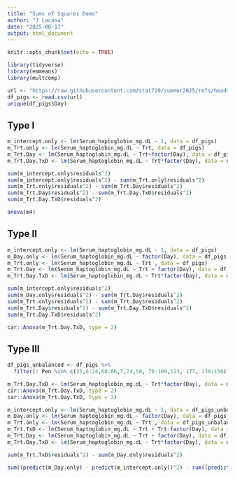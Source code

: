 ```yaml
---
title: "Sums of Squares Demo"
author: "J Lacasa"
date: "2025-06-17"
output: html_document
---
```


```r
knitr::opts_chunk$set(echo = TRUE)
```


```r
library(tidyverse)
library(emmeans)
library(multcomp)
```


```r
url <- "https://raw.githubusercontent.com/stat720/summer2025/refs/heads/main/data/blood_study_pigs.csv"
df_pigs <- read.csv(url)
unique(df_pigs$Day)
```

## Type I 
```r
m_intercept.only <- lm(Serum_haptoglobin_mg.dL ~ 1, data = df_pigs)
m_Trt.only <- lm(Serum_haptoglobin_mg.dL ~ Trt, data = df_pigs)
m_Trt.Day <- lm(Serum_haptoglobin_mg.dL ~ Trt+factor(Day), data = df_pigs)
m_Trt.Day.TxD <- lm(Serum_haptoglobin_mg.dL ~ Trt*factor(Day), data = df_pigs)

sum(m_intercept.only$residuals^2)
sum(m_intercept.only$residuals^2) - sum(m_Trt.only$residuals^2)
sum(m_Trt.only$residuals^2) - sum(m_Trt.Day$residuals^2)
sum(m_Trt.Day$residuals^2) - sum(m_Trt.Day.TxD$residuals^2)
sum(m_Trt.Day.TxD$residuals^2)
```

```r
anova(m4)
```

## Type II 

```r
m_intercept.only <- lm(Serum_haptoglobin_mg.dL ~ 1, data = df_pigs)
m_Day.only <- lm(Serum_haptoglobin_mg.dL ~ factor(Day), data = df_pigs)
m_Trt.only <- lm(Serum_haptoglobin_mg.dL ~ Trt , data = df_pigs)
m_Trt.Day <- lm(Serum_haptoglobin_mg.dL ~ Trt + factor(Day), data = df_pigs)
m_Trt.Day.TxD <- lm(Serum_haptoglobin_mg.dL ~ Trt*factor(Day), data = df_pigs)

sum(m_intercept.only$residuals^2)
sum(m_Day.only$residuals^2) - sum(m_Trt.Day$residuals^2)
sum(m_Trt.only$residuals^2) - sum(m_Trt.Day$residuals^2)
sum(m_Trt.Day$residuals^2) - sum(m_Trt.Day.TxD$residuals^2)
sum(m_Trt.Day.TxD$residuals^2)
```


```r
car::Anova(m_Trt.Day.TxD, type = 2)
```

## Type III


```r
df_pigs_unbalanced <- df_pigs %>%
  filter(! Pen %in% c(35,6:24,60:66,7,74,50, 70:100,123, 177, 130:150))
```

```r
m_Trt.Day.TxD <- lm(Serum_haptoglobin_mg.dL ~ Trt*factor(Day), data = df_pigs_unbalanced)
car::Anova(m_Trt.Day.TxD, type = 2)
car::Anova(m_Trt.Day.TxD, type = 3)
```

```r
m_intercept.only <- lm(Serum_haptoglobin_mg.dL ~ 1, data = df_pigs_unbalanced)
m_Day.only <- lm(Serum_haptoglobin_mg.dL ~ factor(Day), data = df_pigs_unbalanced)
m_Trt.only <- lm(Serum_haptoglobin_mg.dL ~ Trt , data = df_pigs_unbalanced)
m_Trt.TxD <- lm(Serum_haptoglobin_mg.dL ~ Trt + Trt:factor(Day), data = df_pigs_unbalanced)
m_Trt.Day <- lm(Serum_haptoglobin_mg.dL ~ Trt + factor(Day), data = df_pigs_unbalanced)
m_Trt.Day.TxD <- lm(Serum_haptoglobin_mg.dL ~ Trt*factor(Day), data = df_pigs_unbalanced)

sum(m_Trt.TxD$residuals^2) - sum(m_Day.only$residuals^2)

sum((predict(m_Day.only) - predict(m_intercept.only))^2) - sum((predict(m_Day.only) - predict(m_Trt.TxD))^2) 
```

